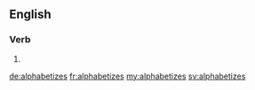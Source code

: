 ==English==

===Verb===
{{head|en}}

# {{en-third-person singular of|alphabetize}}

[[de:alphabetizes]]
[[fr:alphabetizes]]
[[my:alphabetizes]]
[[sv:alphabetizes]]
